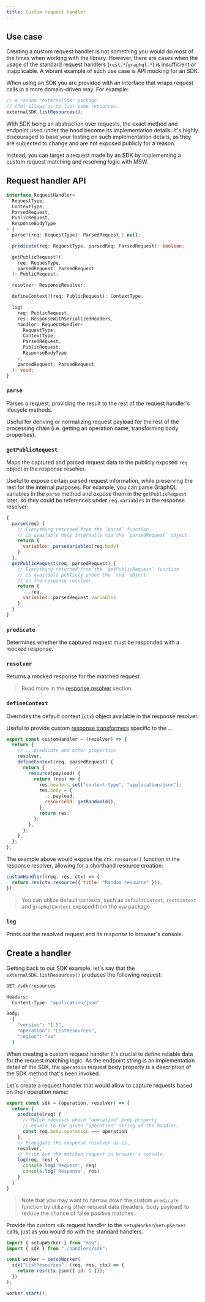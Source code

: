 ```yaml
---
title: Custom request handler
---
```


## Use case

Creating a custom request handler is not something you would do most of the times when working with the library. However, there are cases when the usage of the standard request handlers (`rest.*`/`graphql.*`) is insufficient or inapplicable. A vibrant example of such use case is API mocking for an SDK.

When using an SDK you are provided with an interface that wraps request calls in a more domain-driven way. For example:

```js
// A random "externalSDK" package
// that allows us to list some resources.
externalSDK.listResources();
```

With SDK being an abstraction over requests, the exact method and endpoint used under the hood become its implementation details. It's highly discouraged to base your testing on such implementation details, as they are subjected to change and are not exposed publicly for a reason.

Instead, you can target a request made by an SDK by implementing a custom request matching and resolving logic with MSW.

## Request handler API

```ts
interface RequestHandler<
  RequestType,
  ContextType,
  ParsedRequest,
  PublicRequest,
  ResponseBodyType
> {
  parse?(req: RequestType): ParsedRequest | null;

  predicate(req: RequestType, parsedReq: ParsedRequest): boolean;

  getPublicRequest?(
    req: RequesType,
    parsedRequest: ParsedRequest
  ): PublicRequest;

  resolver: ResponseResolver;

  defineContext?(req: PublicRequest): ContextType;

  log(
    req: PublicRequest,
    res: ResponseWithSerializedHeaders,
    handler: RequestHandler<
      RequestType,
      ContextType,
      ParsedRequest,
      PublicRequest,
      ResponseBodyType
    >,
    parsedRequest: ParsedRequest
  ): void;
}
```

### `parse`

Parses a request, providing the result to the rest of the request handler's lifecycle methods.

Useful for deriving or normalizing request payload for the rest of the processing chain (i.e. getting an operation name, transforming body properties).

### `getPublicRequest`

Maps the captured and parsed request data to the publicly exposed `req` object in the response resolver.

Useful to expose certain parsed request information, while preserving the rest for the internal purposes. For example, you can parse GraphQL variables in the `parse` method and expose them in the `getPublicRequest` later, so they could be references under `req.variables` in the response resolver:

```js
{
  parse(req) {
    // Everything returned from the `parse` function
    // is available only internally via the `parsedRequest` object.
    return {
      variables: parseVariables(req.body)
    }
  },
  getPublicRequest(req, parsedRequest) {
    // Everything returned from the `getPublicRequest` function
    // is available publicly under the `req` object
    // in the response resolver.
    return {
      ...req,
      variables: parsedRequest.variables
    }
  }
}
```

### `predicate`

Determines whether the captured request must be responded with a mocked response.

### `resolver`

Returns a mocked response for the matched request.

> Read more in the [response resolver](/docs/basics/response-resolver) section.

### `defineContext`

Overrides the default context (`ctx`) object available in the response resolver.

Useful to provide custom [response transformers](/docs/basics/response-transformer) specific to the ...

```js
export const customHandler = (resolver) => {
  return {
    // ...predicate and other properties
    resolver,
    defineContext(req, parsedRequest) {
      return {
        resource(payload) {
          return (res) => {
            res.headers.set("content-type", "application/json");
            res.body = {
              ...payload,
              resourceId: getRandomId(),
            };
            return res;
          };
        },
      };
    },
  };
};
```

The example above would expose the `ctx.resource()` function in the response resolver, allowing for a shorthand resource creation:

```js
customHandler((req, res, ctx) => {
  return res(ctx.resource({ title: "Random resource" }));
});
```

> You can utilize default contexts, such as `defaultContext`, `restContext` and `graphqlContext` exposed from the `msw` package.

### `log`

Prints out the resolved request and its response to browser's console.

## Create a handler

Getting back to our SDK example, let's say that the `externalSDK.listResources()` produces the following request:

```bash showLineNumbers=false focusedLines=9
GET /sdk/resources

Headers:
  Content-Type: "application/json"

Body:
  {
    "version": "1.5",
    "operation": "ListResources",
    "region": "ua"
  }
```

When creating a custom request handler it's crucial to define reliable data for the request matching logic. As the endpoint string is an implementation detail of the SDK, the `operation` request body property is a description of the SDK method that's been invoked.

Let's create a request handler that would allow to capture requests based on their operation name:

```js
export const sdk = (operation, resolver) => {
  return {
    predicate(req) {
      // Match requests which "operation" body property
      // equals to the given "operation" string of the handler.
      const req.body.operation === operation
    },
    // Propagate the response resolver as-is.
    resolver,
    // Print out the matched request in browser's console.
    log(req, res) {
      console.log('Request', req)
      console.log('Response', res)
    }
  }
}
```

> Note that you may want to narrow down the custom `predicate` function by utilizing other request data (headers, body payload) to reduce the chance of false positive matches.

Provide the custom `sdk` request handler to the `setupWorker`/`setupServer` calls, just as you would do with the standard handlers.

```js focusedLines=5-7
import { setupWorker } from "msw";
import { sdk } from "./handlers/sdk";

const worker = setupWorker(
  sdk("ListResources", (req, res, ctx) => {
    return res(ctx.json({ id: 1 }));
  })
);

worker.start();
```

